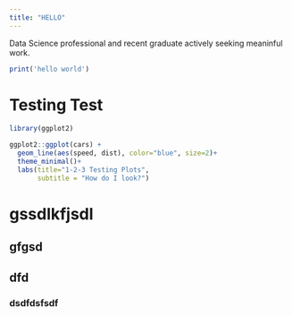 ```yaml
---
title: "HELLO"
---
```


Data Science professional and recent graduate actively seeking meaninful work. 


```r
print('hello world')
```


# Testing Test

```r
library(ggplot2)

ggplot2::ggplot(cars) +
  geom_line(aes(speed, dist), color="blue", size=2)+
  theme_minimal()+
  labs(title="1-2-3 Testing Plots",
       subtitle = "How do I look?")
```

# gssdlkfjsdl

## gfgsd

## dfd

### dsdfdsfsdf

